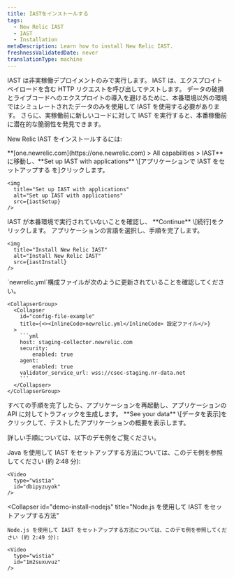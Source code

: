 ```yaml
---
title: IASTをインストールする
tags:
  - New Relic IAST
  - IAST
  - Installation
metaDescription: Learn how to install New Relic IAST.
freshnessValidatedDate: never
translationType: machine
---
```




<Callout variant="important">
  IAST は非実稼働デプロイメントのみで実行します。 IAST は、エクスプロイト ペイロードを含む HTTP リクエストを呼び出してテストします。 データの破損とライブコードへのエクスプロイトの導入を避けるために、本番環境以外の環境ではシミュレートされたデータのみを使用して IAST を使用する必要があります。 さらに、実稼働前に新しいコードに対して IAST を実行すると、本番稼働前に潜在的な脆弱性を発見できます。
</Callout>

New Relic IAST をインストールするには:

<Steps>
  <Step>
    **[one.newrelic.com](https://one.newrelic.com) > All capabilities > IAST**に移動し、**Set up IAST with applications** \[アプリケーションで IAST をセットアップする を]クリックします。

    <img
      title="Set up IAST with applications"
      alt="Set up IAST with applications"
      src={iastSetup}
    />
  </Step>

  <Step>
    IAST が本番環境で実行されていないことを確認し、 **Continue** \[続行]をクリックします。  

  </Step>

  <Step>
    アプリケーションの言語を選択し、手順を完了します。

    <img
      title="Install New Relic IAST"
      alt="Install New Relic IAST"
      src={iastInstall}
    />
  </Step>

  <Step>
    `newrelic.yml`構成ファイルが次のように更新されていることを確認してください。

    <CollapserGroup>
      <Collapser
        id="config-file-example"
        title={<><InlineCode>newrelic.yml</InlineCode> 設定ファイル</>}
      >
        ```yml
        host: staging-collector.newrelic.com
        security:
            enabled: true
        agent:
            enabled: true
        validator_service_url: wss://csec-staging.nr-data.net
        ```
      </Collapser>
    </CollapserGroup>
  </Step>

  <Step>
    すべての手順を完了したら、アプリケーションを再起動し、アプリケーションの API に対してトラフィックを生成します。  

  </Step>

  <Step>
    **See your data** \[データを表示]をクリックして、テストしたアプリケーションの概要を表示します。  

  </Step>
</Steps>

詳しい手順については、以下のデモ例をご覧ください。

<CollapserGroup>
  <Collapser
    id="demo-install-java"
    title="Java で IAST をセットアップする方法"
  >
    Java を使用して IAST をセットアップする方法については、このデモ例を参照してください (約 2:48 分):

    <Video
      type="wistia"
      id="dbipyzuyok"
    />
  </Collapser>

  <Collapser
    id="demo-install-nodejs"
    title="Node.js を使用して IAST をセットアップする方法"
  >
    Node.js を使用して IAST をセットアップする方法については、このデモ例を参照してください (約 2:49 分):

    <Video
      type="wistia"
      id="1m2suxuvuz"
    />
  </Collapser>
</CollapserGroup>